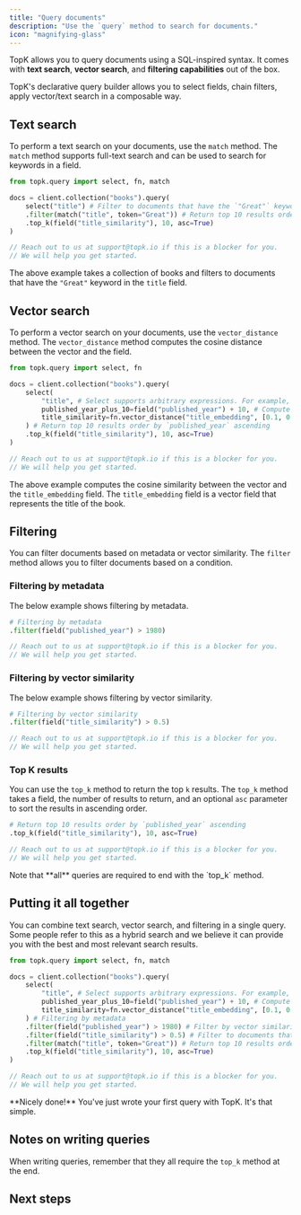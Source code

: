 ```yaml
---
title: "Query documents"
description: "Use the `query` method to search for documents."
icon: "magnifying-glass"
---
```



TopK allows you to query documents using a SQL-inspired syntax. It comes with **text search**, **vector search**, and **filtering capabilities** out of the box.

TopK's declarative query builder allows you to select fields, chain filters, apply vector/text search in a composable way.

## Text search

To perform a text search on your documents, use the `match` method. The `match` method supports full-text search and can be used to search for keywords in a field.

<CodeGroup>

```python Python
from topk.query import select, fn, match

docs = client.collection("books").query(
    select("title") # Filter to documents that have the `"Great"` keyword in the `title` field
    .filter(match("title", token="Great")) # Return top 10 results order by `published_year` ascending
    .top_k(field("title_similarity"), 10, asc=True)
)

```

```js JavaScript
// Reach out to us at support@topk.io if this is a blocker for you.
// We will help you get started.
```

</CodeGroup>

The above example takes a collection of books and filters to documents that have the `"Great"` keyword in the `title` field.

## Vector search

To perform a vector search on your documents, use the `vector_distance` method. The `vector_distance` method computes the cosine distance between the vector and the field.

<CodeGroup>

```python Python
from topk.query import select, fn

docs = client.collection("books").query(
    select(
        "title", # Select supports arbitrary expressions. For example, you can add 10 years to the `published_year` field.
        published_year_plus_10=field("published_year") + 10, # Compute cosine similarity the vector and the `title_embedding` field.
        title_similarity=fn.vector_distance("title_embedding", [0.1, 0.2, 0.3])
    ) # Return top 10 results order by `published_year` ascending
    .top_k(field("title_similarity"), 10, asc=True)
)

```

```js JavaScript
// Reach out to us at support@topk.io if this is a blocker for you.
// We will help you get started.
```

</CodeGroup>

The above example computes the cosine similarity between the vector and the `title_embedding` field. The `title_embedding` field is a vector field that represents the title of the book.

## Filtering

You can filter documents based on metadata or vector similarity. The `filter` method allows you to filter documents based on a condition.

### Filtering by metadata

The below example shows filtering by metadata.

<CodeGroup>

```python Python
# Filtering by metadata
.filter(field("published_year") > 1980)
```

```js JavaScript
// Reach out to us at support@topk.io if this is a blocker for you.
// We will help you get started.
```

</CodeGroup>

### Filtering by vector similarity

The below example shows filtering by vector similarity.

<CodeGroup>

```python Python
# Filtering by vector similarity
.filter(field("title_similarity") > 0.5)
```

```js JavaScript
// Reach out to us at support@topk.io if this is a blocker for you.
// We will help you get started.
```

</CodeGroup>

### Top K results

You can use the `top_k` method to return the top `k` results. The `top_k` method takes a field, the number of results to return, and an optional `asc` parameter to sort the results in ascending order.

<CodeGroup>

```python Python
# Return top 10 results order by `published_year` ascending
.top_k(field("title_similarity"), 10, asc=True)
```

```js JavaScript
// Reach out to us at support@topk.io if this is a blocker for you.
// We will help you get started.
```

</CodeGroup>

<Note>
  Note that **all** queries are required to end with the `top_k` method.
</Note>

## Putting it all together

You can combine text search, vector search, and filtering in a single query. Some people refer to this as a hybrid search and we believe it can provide you with the best and most relevant search results.

<CodeGroup>

```python Python
from topk.query import select, fn, match

docs = client.collection("books").query(
    select(
        "title", # Select supports arbitrary expressions. For example, you can add 10 years to the `published_year` field.
        published_year_plus_10=field("published_year") + 10, # Compute cosine similarity between the vector and the `title_embedding` field.
        title_similarity=fn.vector_distance("title_embedding", [0.1, 0.2, 0.3])
    ) # Filtering by metadata
    .filter(field("published_year") > 1980) # Filter by vector similarity
    .filter(field("title_similarity") > 0.5) # Filter to documents that have the `"Great"` keyword in the `title` field
    .filter(match("title", token="Great")) # Return top 10 results order by `published_year` ascending
    .top_k(field("title_similarity"), 10, asc=True)
)

```

```js JavaScript
// Reach out to us at support@topk.io if this is a blocker for you.
// We will help you get started.
```

</CodeGroup>

<Check>
  **Nicely done!** You've just wrote your first query with TopK. It's that
  simple.
</Check>

## Notes on writing queries

When writing queries, remember that they all require the `top_k` method at the end.

## Next steps

<Support />
